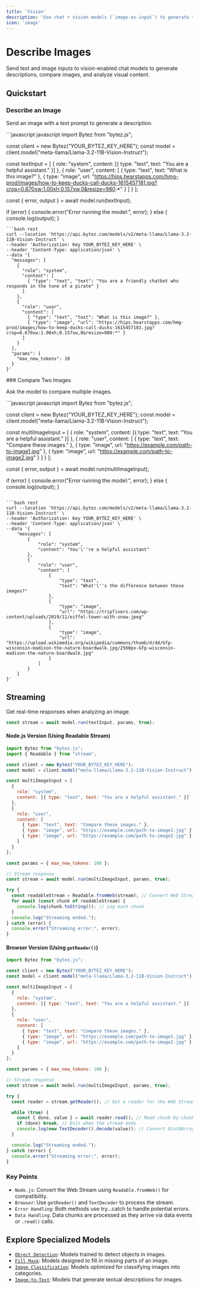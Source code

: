```yaml
---
title: 'Vision'
description: 'Use chat + vision models (`image-as-input`) to generate text-based responses.'
icon: 'image'
---
```


# Describe Images

<Tip>Send text and image inputs to vision-enabled chat models to generate descriptions, compare images, and analyze visual content.</Tip>

## Quickstart

### Describe an Image
Send an image with a text prompt to generate a description.

<CodeGroup>
```javascript javascript
import Bytez from "bytez.js";

const client = new Bytez("YOUR_BYTEZ_KEY_HERE");
const model = client.model("meta-llama/Llama-3.2-11B-Vision-Instruct");

const textInput = [
  {
    role: "system",
    content: [{ type: "text", text: "You are a helpful assistant." }]
  },
  {
    role: "user",
    content: [
      { type: "text", text: "What is this image?" },
      { type: "image", url: "https://hips.hearstapps.com/hmg-prod/images/how-to-keep-ducks-call-ducks-1615457181.jpg?crop=0.670xw:1.00xh;0.157xw,0&resize=980:*" }
    ]
  }
];

const { error, output } = await model.run(textInput);

if (error) {
  console.error("Error running the model:", error);
} else {
  console.log(output);
}


```
```bash rest
curl --location 'https://api.bytez.com/models/v2/meta-llama/Llama-3.2-11B-Vision-Instruct' \
--header 'Authorization: Key YOUR_BYTEZ_KEY_HERE' \
--header 'Content-Type: application/json' \
--data '{
  "messages": [
    {
      "role": "system",
      "content": [
        { "type": "text", "text": "You are a friendly chatbot who responds in the tone of a pirate" }
      ]
    },
    {
      "role": "user",
      "content": [
        { "type": "text", "text": "What is this image?" },
        { "type": "image", "url": "https://hips.hearstapps.com/hmg-prod/images/how-to-keep-ducks-call-ducks-1615457181.jpg?crop=0.670xw:1.00xh;0.157xw,0&resize=980:*" }
      ]
    }
  ],
  "params": {
    "max_new_tokens": 10
  }
}'
```
</CodeGroup>
### Compare Two Images

Ask the model to compare multiple images.

<CodeGroup>
```javascript javascript
import Bytez from "bytez.js";

const client = new Bytez("YOUR_BYTEZ_KEY_HERE");
const model = client.model("meta-llama/Llama-3.2-11B-Vision-Instruct");

const multiImageInput = [
  {
    role: "system",
    content: [{ type: "text", text: "You are a helpful assistant." }]
  },
  {
    role: "user",
    content: [
      { type: "text", text: "Compare these images." },
      { type: "image", url: "https://example.com/path-to-image1.jpg" },
      { type: "image", url: "https://example.com/path-to-image2.jpg" }
    ]
  }
];

const { error, output } = await model.run(multiImageInput);

if (error) {
  console.error("Error running the model:", error);
} else {
  console.log(output);
}

```

```bash rest
curl --location 'https://api.bytez.com/models/v2/meta-llama/Llama-3.2-11B-Vision-Instruct' \
--header 'Authorization: Key YOUR_BYTEZ_KEY_HERE' \
--header 'Content-Type: application/json' \
--data '{
    "messages": [
        {
            "role": "system",
            "content": "You'\''re a helpful assistant"
        },
        {
            "role": "user",
            "content": [
                {
                    "type": "text",
                    "text": "What'\''s the difference between these images?"
                },
                {
                    "type": "image",
                    "url": "https://tripfixers.com/wp-content/uploads/2019/11/eiffel-tower-with-snow.jpeg"
                },
                {
                    "type": "image",
                    "url": "https://upload.wikimedia.org/wikipedia/commons/thumb/d/dd/Gfp-wisconsin-madison-the-nature-boardwalk.jpg/2560px-Gfp-wisconsin-madison-the-nature-boardwalk.jpg"
                }
            ]
        }
    ]
}'
```
</CodeGroup>

## Streaming

Get real-time responses when analyzing an image.

```javascript javascript
const stream = await model.run(textInput, params, true);
```

#### Node.js Version (Using Readable Stream)

```javascript javascript
import Bytez from "bytez.js";
import { Readable } from "stream";

const client = new Bytez("YOUR_BYTEZ_KEY_HERE");
const model = client.model("meta-llama/Llama-3.2-11B-Vision-Instruct");

const multiImageInput = [
  {
    role: "system",
    content: [{ type: "text", text: "You are a helpful assistant." }]
  },
  {
    role: "user",
    content: [
      { type: "text", text: "Compare these images." },
      { type: "image", url: "https://example.com/path-to-image1.jpg" },
      { type: "image", url: "https://example.com/path-to-image2.jpg" }
    ]
  }
];

const params = { max_new_tokens: 100 };

// Stream response
const stream = await model.run(multiImageInput, params, true);

try {
  const readableStream = Readable.fromWeb(stream); // Convert Web Stream to Node.js Readable Stream
  for await (const chunk of readableStream) {
    console.log(chunk.toString()); // Log each chunk
  }
  console.log("Streaming ended.");
} catch (error) {
  console.error("Streaming error:", error);
}

```
#### Browser Version (Using `getReader()`)

```javascript javascript
import Bytez from "bytez.js";

const client = new Bytez("YOUR_BYTEZ_KEY_HERE");
const model = client.model("meta-llama/Llama-3.2-11B-Vision-Instruct");

const multiImageInput = [
  {
    role: "system",
    content: [{ type: "text", text: "You are a helpful assistant." }]
  },
  {
    role: "user",
    content: [
      { type: "text", text: "Compare these images." },
      { type: "image", url: "https://example.com/path-to-image1.jpg" },
      { type: "image", url: "https://example.com/path-to-image2.jpg" }
    ]
  }
];

const params = { max_new_tokens: 100 };

// Stream response
const stream = await model.run(multiImageInput, params, true);

try {
  const reader = stream.getReader(); // Get a reader for the Web Stream

  while (true) {
    const { done, value } = await reader.read(); // Read chunk-by-chunk
    if (done) break; // Exit when the stream ends
    console.log(new TextDecoder().decode(value)); // Convert Uint8Array to string
  }

  console.log("Streaming ended.");
} catch (error) {
  console.error("Streaming error:", error);
}

```
### Key Points
- `Node.js`: Convert the Web Stream using `Readable.fromWeb()` for compatibility.
- `Browser`: Use `getReader()` and `TextDecoder` to process the stream.
- `Error Handling`: Both methods use try...catch to handle potential errors.
- `Data Handling`: Data chunks are processed as they arrive via data events or `.read()` calls.

## Explore Specialized Models

- [`Object Detection`](../all-tasks/object-detection): Models trained to detect objects in images.
- [`Fill Mask`](../all-tasks/fill-mask): Models designed to fill in missing parts of an image.
- [`Image Classification`](../all-tasks/image-classification): Models optimized for classifying images into categories.
- [`Image-to-Text`](../all-tasks/image-to-text): Models that generate textual descriptions for images.
